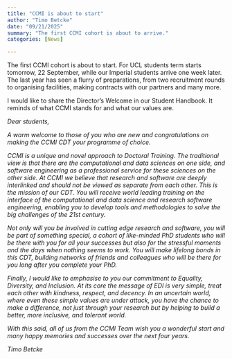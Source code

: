 ```yaml
---
title: "CCMI is about to start"
author: "Timo Betcke"
date: "09/21/2025"
summary: "The first CCMI cohort is about to arrive."
categories: [News]

---
```

The first CCMI cohort is about to start. For UCL students term starts tomorrow, 22 September, while our Imperial students
arrive one week later. The last year has seen a flurry of preparations, from two recruitment rounds to organising facilities,
making contracts with our partners and many more.

I would like to share the Director's Welcome in our Student Handbook. It reminds of what CCMI stands for and
what our values are.


*Dear students,*

*A warm welcome to those of you who are new and congratulations on making the CCMI CDT your programme of choice.*

*CCMI is a unique and novel approach to Doctoral Training. The traditional view is that there are the computational and data sciences on one side, and software engineering as a professional service for these sciences on the other side. At CCMI we believe that research and software are deeply interlinked and should not be viewed as separate from each other. This is the mission of our CDT. You will receive world leading training on the interface of the computational and data science and research software engineering, enabling you to develop tools and methodologies to solve the big challenges of the 21st century.*

*Not only will you be involved in cutting edge research and software, you will be part of something special, a cohort of like-minded PhD students who will be there with you for all your successes but also for the stressful moments and the days when nothing seems to work. You will make lifelong bonds in this CDT, building networks of friends and colleagues who will be there for you long after you complete your PhD.*

*Finally, I would like to emphasise to you our commitment to Equality, Diversity, and Inclusion. At its core the message of EDI is very simple, treat each other with kindness, respect, and decency. In an uncertain world, where even these simple values are under attack, you have the chance to make a difference, not just through your research but by helping to build a better, more inclusive, and tolerant world.*

*With this said, all of us from the CCMI Team wish you a wonderful start and many happy memories and successes over the next four years.*

*Timo Betcke* 



